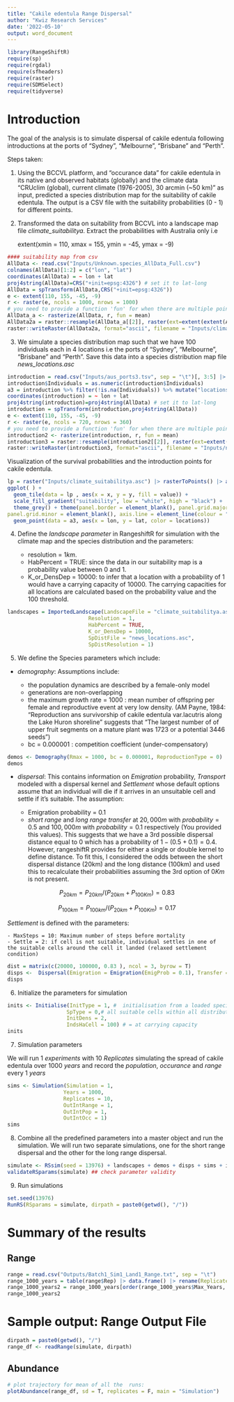```yaml
---
title: "Cakile edentula Range Dispersal"
author: "Kwiz Research Services"
date: '2022-05-10'
output: word_document
---
```



```r
library(RangeShiftR)
require(sp)
require(rgdal)
require(sfheaders)
require(raster)
require(SDMSelect)
require(tidyverse)
```


# Introduction

The goal of the analysis is to simulate dispersal of cakile edentula following introductions at the ports of "Sydney", "Melbourne", "Brisbane" and "Perth".

Steps taken:

1. Using the BCCVL platform, and "occurance data" for cakile edentula in its native and observed habitats (globally) and the climate data "CRUclim (global), current climate (1976-2005), 30 arcmin (~50 km)" as input, predicted a species distribution map for the suitability of cakile edentula.  The output is a CSV file with the suitability probabilities (0 - 1) for different points.

2. Transformed the data on suitability from BCCVL into a landscape map file *climate_suitabilitya*. Extract the probabilities with Australia only i.e

     extent(xmin = 110, xmax = 155, ymin = -45, ymax = -9)

```r
#### suitability map from csv
AllData <- read.csv("Inputs/Unknown.species_AllData_Full.csv")
colnames(AllData)[1:2] = c("lon", "lat")
coordinates(AllData) = ~ lon + lat
proj4string(AllData)=CRS("+init=epsg:4326") # set it to lat-long
AllData = spTransform(AllData,CRS("+init=epsg:4326"))
e <- extent(110, 155, -45, -9)
r <- raster(e, ncols = 1000, nrows = 1000)
# you need to provide a function 'fun' for when there are multiple points per cell
AllData_a <- rasterize(AllData, r, fun = mean)
AllData2a = raster::resample(AllData_a[[2]], raster(ext=extent(extent(AllData_a)), resolution=1,crs=projection(AllData)))
raster::writeRaster(AllData2a, format="ascii", filename = "Inputs/climate_suitabilitya", NAflag = -9, overwrite = T, bylayer = T, datatype = "FLT4S")
```


3. We simulate a species distribution map such that we have 100 individuals each in 4 locations i.e the ports of "Sydney", "Melbourne", "Brisbane" and "Perth". Save this data into a species distribution map file *news_locations.asc*

```r
introduction = read.csv("Inputs/aus_ports3.tsv", sep = "\t")[, 3:5] |> rename(lon = X, lat = Y, Individuals = NInds)
introduction$Individuals = as.numeric(introduction$Individuals)
a3 = introduction %>% filter(!is.na(Individuals)) %>% mutate("locations" =  rep(c("Syd", "Mel", "Bris", "Perth"), 100)) %>% na.omit()
coordinates(introduction) = ~ lon + lat
proj4string(introduction)=proj4string(AllData) # set it to lat-long
introduction = spTransform(introduction,proj4string(AllData))
e <- extent(110, 155, -45, -9)
r <- raster(e, ncols = 720, nrows = 360)
# you need to provide a function 'fun' for when there are multiple points per cell
introduction2 <- rasterize(introduction, r, fun = mean)
introduction3 = raster::resample(introduction2[[2]], raster(ext=extent(extent(introduction2)), resolution=1,crs=projection(introduction)))
raster::writeRaster(introduction3, format="ascii", filename = "Inputs/news_locations.asc", NAflag = -9, overwrite = T, datatype = "INT2U")
```


Visualization of the survival probabilities and the introduction points for cakile edentula.

```r
lp = raster("Inputs/climate_suitabilitya.asc") |> rasterToPoints() |> as.data.frame()  |> rename(value = climate_suitabilitya) |> filter(!is.na(value))
ggplot( ) + 
  geom_tile(data = lp , aes(x = x, y = y, fill = value)) + 
  scale_fill_gradient("suitability", low = "white", high = "black") +
  theme_grey() + theme(panel.border = element_blank(), panel.grid.major = element_blank(),
panel.grid.minor = element_blank(), axis.line = element_line(colour = "black")) + 
  geom_point(data = a3, aes(x = lon, y = lat, color = locations))
```


4. Define the *landscape parameter* in RangeshiftR for simulation with the climate map and the species distribution and the parameters:

      - resolution = $1km$. 
      - HabPercent = TRUE: since the data in our suitability map is a probability value between 0 and 1. 
      - K_or_DensDep = 10000: to infer that a location with a probability of 1 would have a carrying capacity of 10000. The carrying capacities for all locations are calculated based on the probability value and the 100 threshold. 
      

```r
landscapes = ImportedLandscape(LandscapeFile = "climate_suitabilitya.asc", 
                          Resolution = 1, 
                          HabPercent = TRUE, 
                          K_or_DensDep = 10000, 
                          SpDistFile = "news_locations.asc", 
                          SpDistResolution = 1)
```

5. We define the Species parameters which include:

- *demography*: Assumptions include:

    - the population dynamics are described by a female-only model 
    - generations are non-overlapping 
    - the maximum growth rate = 1000 : mean number of offspring per female and reproductive event at very low density. (AM Payne, 1984: "Reproduction ans survivorship of cakile edentula var.lacutris along the Lake Huron shoreline" suggests that "The largest number of of upper fruit segments on a mature plant was 1723 or a potential 3446 seeds")
    - bc = 0.000001 : competition coefficient (under-compensatory)

```r
demos <- Demography(Rmax = 1000, bc = 0.000001, ReproductionType = 0)
demos
```

- *dispersal*: This contains information on *Emigration* probability, *Transport* modeled with a dispersal kernel and *Settlement* whose default options assume that an individual will die if it arrives in an unsuitable cell and settle if it’s suitable. The assumption:

    - Emigration probability = 0.1
    - *short range* and *long range transfer* at $20,000m$ with $probability = 0.5$ and $100,000m$ with $probability = 0.1$ respectively (You provided this values). This suggests that we have a 3rd possible dispersal distance equal to $0$ which has a probability of $1 - (0.5 + 0.1) = 0.4$. However, rangeshiftR  provides for either a single or double kernel to define distance. To fit this, I considered the odds between the short dispersal distance (20km) and the long distance (100km) and used this to recalculate their probabilities assuming the 3rd option of $0Km$ is not present.

$$P_{20km} = P_{20km}/{(P_{20km} + P_{100Km})} = 0.83$$

$$P_{100km} = P_{100km}/{(P_{20km} + P_{100Km})}=0.17$$

*Settlement* is defined with the parameters:

    - MaxSteps = 10: Maximum number of steps before mortality
    - Settle = 2: if cell is not suitable, individual settles in one of the suitable cells around the cell it landed (relaxed settlement condition)

```r
dist = matrix(c(20000, 100000, 0.83 ), ncol = 3, byrow = T)
disps <-  Dispersal(Emigration = Emigration(EmigProb = 0.1), Transfer =  DispersalKernel(DoubleKernel = T, Distances = dist)) + Settlement(MaxSteps = 0, Settle = 2)
disps
```

6. Initialize the parameters for simulation


```r
inits <- Initialise(InitType = 1, #  initialisation from a loaded species distribution map
                   SpType = 0,# all suitable cells within all distribution presence cells
                   InitDens = 2,
                   IndsHaCell = 100) # = at carrying capacity
inits
```

7. Simulation parameters

We will run $1\ experiments$ with $10\ Replicates$ simulating the spread of cakile edentula over $1000\ years$ and record the *population*, *occurance* and *range* every $1\ years$

```r
sims <- Simulation(Simulation = 1,
                  Years = 1000,
                  Replicates = 10,
                  OutIntRange = 1,
                  OutIntPop = 1,
                  OutIntOcc = 1)
sims
```

8. Combine all the predefined parameters into a master object and run the simulation. We will run two separate simulations, one for the short range dispersal and the other for the long range dispersal.

```r
simulate <- RSsim(seed = 13976) + landscapes + demos + disps + sims + inits
validateRSparams(simulate) ## check parameter validity
```

9. Run simulations

```r
set.seed(13976)
RunRS(RSparams = simulate, dirpath = paste0(getwd(), "/"))
```


# Summary of the results
## Range

```r
range = read.csv("Outputs/Batch1_Sim1_Land1_Range.txt", sep = "\t")
range_1000_years = table(range$Rep) |> data.frame() |> rename(Replicate = Var1, Max_Years = Freq) |> mutate(Max_Years = Max_Years -1)
range_1000_years2 = range_1000_years[order(range_1000_years$Max_Years, decreasing = T), ]
range_1000_years2
```

# Sample output: Range Output File

```r
dirpath = paste0(getwd(), "/")
range_df <- readRange(simulate, dirpath)
```

## Abundance

```r
# plot trajectory for mean of all the  runs:
plotAbundance(range_df, sd = T, replicates = F, main = "Simulation")
```